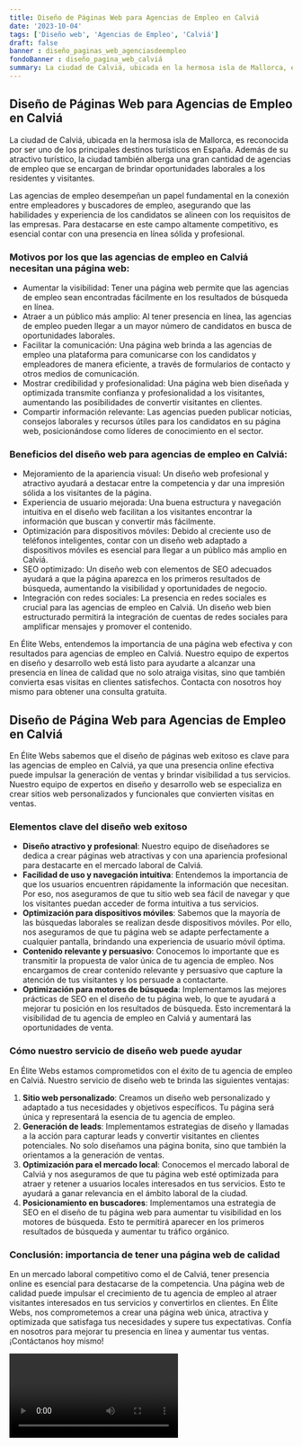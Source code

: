 ```yaml
---
title: Diseño de Páginas Web para Agencias de Empleo en Calviá
date: '2023-10-04'
tags: ['Diseño web', 'Agencias de Empleo', 'Calviá']
draft: false
banner : diseño_paginas_web_agenciasdeempleo
fondoBanner : diseño_pagina_web_calviá
summary: La ciudad de Calviá, ubicada en la hermosa isla de Mallorca, es reconocida por ser uno de los principales destinos turísticos en España. Además de su atractivo turístico, la ciudad también alberga una gran cantidad de agencias de empleo que se encargan de brindar oportunidades laborales a los residentes y visitantes.
---
```


## **Diseño de Páginas Web para Agencias de Empleo en Calviá**

La ciudad de Calviá, ubicada en la hermosa isla de Mallorca, es reconocida por ser uno de los principales destinos turísticos en España. Además de su atractivo turístico, la ciudad también alberga una gran cantidad de agencias de empleo que se encargan de brindar oportunidades laborales a los residentes y visitantes.

Las agencias de empleo desempeñan un papel fundamental en la conexión entre empleadores y buscadores de empleo, asegurando que las habilidades y experiencia de los candidatos se alineen con los requisitos de las empresas. Para destacarse en este campo altamente competitivo, es esencial contar con una presencia en línea sólida y profesional.

### **Motivos por los que las agencias de empleo en Calviá necesitan una página web**:
- Aumentar la visibilidad: Tener una página web permite que las agencias de empleo sean encontradas fácilmente en los resultados de búsqueda en línea.
- Atraer a un público más amplio: Al tener presencia en línea, las agencias de empleo pueden llegar a un mayor número de candidatos en busca de oportunidades laborales.
- Facilitar la comunicación: Una página web brinda a las agencias de empleo una plataforma para comunicarse con los candidatos y empleadores de manera eficiente, a través de formularios de contacto y otros medios de comunicación.
- Mostrar credibilidad y profesionalidad: Una página web bien diseñada y optimizada transmite confianza y profesionalidad a los visitantes, aumentando las posibilidades de convertir visitantes en clientes.
- Compartir información relevante: Las agencias pueden publicar noticias, consejos laborales y recursos útiles para los candidatos en su página web, posicionándose como líderes de conocimiento en el sector.

### **Beneficios del diseño web para agencias de empleo en Calviá**:
- Mejoramiento de la apariencia visual: Un diseño web profesional y atractivo ayudará a destacar entre la competencia y dar una impresión sólida a los visitantes de la página.
- Experiencia de usuario mejorada: Una buena estructura y navegación intuitiva en el diseño web facilitan a los visitantes encontrar la información que buscan y convertir más fácilmente.
- Optimización para dispositivos móviles: Debido al creciente uso de teléfonos inteligentes, contar con un diseño web adaptado a dispositivos móviles es esencial para llegar a un público más amplio en Calviá.
- SEO optimizado: Un diseño web con elementos de SEO adecuados ayudará a que la página aparezca en los primeros resultados de búsqueda, aumentando la visibilidad y oportunidades de negocio.
- Integración con redes sociales: La presencia en redes sociales es crucial para las agencias de empleo en Calviá. Un diseño web bien estructurado permitirá la integración de cuentas de redes sociales para amplificar mensajes y promover el contenido.


En Élite Webs, entendemos la importancia de una página web efectiva y con resultados para agencias de empleo en Calviá. Nuestro equipo de expertos en diseño y desarrollo web está listo para ayudarte a alcanzar una presencia en línea de calidad que no solo atraiga visitas, sino que también convierta esas visitas en clientes satisfechos. Contacta con nosotros hoy mismo para obtener una consulta gratuita.

<GifSeo />

<Cta />

## Diseño de Página Web para Agencias de Empleo en Calviá

En Élite Webs sabemos que el diseño de páginas web exitoso es clave para las agencias de empleo en Calviá, ya que una presencia online efectiva puede impulsar la generación de ventas y brindar visibilidad a tus servicios. Nuestro equipo de expertos en diseño y desarrollo web se especializa en crear sitios web personalizados y funcionales que convierten visitas en ventas.

### Elementos clave del diseño web exitoso

- **Diseño atractivo y profesional**: Nuestro equipo de diseñadores se dedica a crear páginas web atractivas y con una apariencia profesional para destacarte en el mercado laboral de Calviá. 
- **Facilidad de uso y navegación intuitiva**: Entendemos la importancia de que los usuarios encuentren rápidamente la información que necesitan. Por eso, nos aseguramos de que tu sitio web sea fácil de navegar y que los visitantes puedan acceder de forma intuitiva a tus servicios.
- **Optimización para dispositivos móviles**: Sabemos que la mayoría de las búsquedas laborales se realizan desde dispositivos móviles. Por ello, nos aseguramos de que tu página web se adapte perfectamente a cualquier pantalla, brindando una experiencia de usuario móvil óptima.
- **Contenido relevante y persuasivo**: Conocemos lo importante que es transmitir la propuesta de valor única de tu agencia de empleo. Nos encargamos de crear contenido relevante y persuasivo que capture la atención de tus visitantes y los persuade a contactarte.
- **Optimización para motores de búsqueda**: Implementamos las mejores prácticas de SEO en el diseño de tu página web, lo que te ayudará a mejorar tu posición en los resultados de búsqueda. Esto incrementará la visibilidad de tu agencia de empleo en Calviá y aumentará las oportunidades de venta.

### Cómo nuestro servicio de diseño web puede ayudar

En Élite Webs estamos comprometidos con el éxito de tu agencia de empleo en Calviá. Nuestro servicio de diseño web te brinda las siguientes ventajas:

1. **Sitio web personalizado**: Creamos un diseño web personalizado y adaptado a tus necesidades y objetivos específicos. Tu página será única y representará la esencia de tu agencia de empleo.
2. **Generación de leads**: Implementamos estrategias de diseño y llamadas a la acción para capturar leads y convertir visitantes en clientes potenciales. No solo diseñamos una página bonita, sino que también la orientamos a la generación de ventas.
3. **Optimización para el mercado local**: Conocemos el mercado laboral de Calviá y nos aseguramos de que tu página web esté optimizada para atraer y retener a usuarios locales interesados en tus servicios. Esto te ayudará a ganar relevancia en el ámbito laboral de la ciudad.
4. **Posicionamiento en buscadores**: Implementamos una estrategia de SEO en el diseño de tu página web para aumentar tu visibilidad en los motores de búsqueda. Esto te permitirá aparecer en los primeros resultados de búsqueda y aumentar tu tráfico orgánico.

### Conclusión: importancia de tener una página web de calidad

En un mercado laboral competitivo como el de Calviá, tener presencia online es esencial para destacarse de la competencia. Una página web de calidad puede impulsar el crecimiento de tu agencia de empleo al atraer visitantes interesados en tus servicios y convertirlos en clientes. En Élite Webs, nos comprometemos a crear una página web única, atractiva y optimizada que satisfaga tus necesidades y supere tus expectativas. Confía en nosotros para mejorar tu presencia en línea y aumentar tus ventas. ¡Contáctanos hoy mismo!

<Video />

<CtaBot job='Agencias de Empleo' city='Calviá'/>

<Gmaps query='Calviá+españa+maps' />